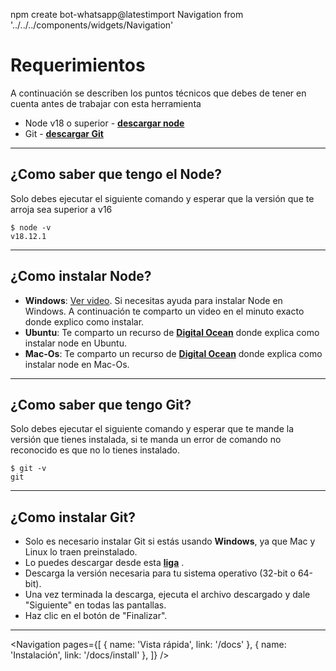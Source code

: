npm create bot-whatsapp@latestimport Navigation from '../../../components/widgets/Navigation'

# Requerimientos

A continuación se describen los puntos técnicos que debes de tener en cuenta antes de trabajar con esta herramienta

-   Node v18 o superior - **[descargar node](https://nodejs.org/es/download/)**
-   Git - **[descargar Git](https://git-scm.com/download/win)**

---

## ¿Como saber que tengo el Node?

Solo debes ejecutar el siguiente comando y esperar que la versión que te arroja sea superior a v16

```shell
$ node -v
v18.12.1
```

---

## ¿Como instalar Node?

-   **Windows**: [Ver video](https://youtu.be/xRXHQlqA3Ak?t=376). Si necesitas ayuda para instalar Node en Windows. A continuación te comparto un video en el minuto exacto donde explico como instalar.
-   **Ubuntu**: Te comparto un recurso de **[Digital Ocean](https://www.digitalocean.com/community/tutorials/how-to-install-node-js-on-ubuntu-20-04-es)** donde explica como instalar node en Ubuntu.
-   **Mac-Os**: Te comparto un recurso de **[Digital Ocean](https://www.digitalocean.com/community/tutorials/how-to-install-node-js-and-create-a-local-development-environment-on-macos)** donde explica como instalar node en Mac-Os.

---

## ¿Como saber que tengo Git?

Solo debes ejecutar el siguiente comando y esperar que te mande la versión que tienes instalada, si te manda un error de comando no reconocido es que no lo tienes instalado.

```shell
$ git -v
git
```

---

## ¿Como instalar Git?

-   Solo es necesario instalar Git si estás usando **Windows**, ya que Mac y Linux lo traen preinstalado.
-   Lo puedes descargar desde esta **[liga](https://git-scm.com/download/win)** .
-   Descarga la versión necesaria para tu sistema operativo (32-bit o 64-bit).
-   Una vez terminada la descarga, ejecuta el archivo descargado y dale "Siguiente" en todas las pantallas.
-   Haz clic en el botón de "Finalizar".

---

<Navigation
    pages={[
        { name: 'Vista rápida', link: '/docs' },
        { name: 'Instalación', link: '/docs/install' },
    ]}
/>
